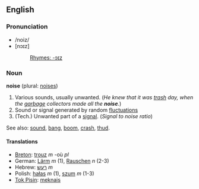 ==English==
===Pronunciation===
*/noiz/
*[nɔɪz]
*:[[Rhymes:English:-ɔɪz|Rhymes: -ɔɪz]]
===Noun===
'''noise''' (plural: [[noises]])

#Various sounds, usually unwanted.  (''He knew that it was [[trash]] day, when the [[garbage]] collectors made all the '''noise'''.'')
#Sound or signal generated by random [[fluctuation]]s
#(Tech.) Unwanted part of a [[signal]]. (''Signal to noise ratio'')

See also: [[sound]], [[bang]], [[boom]], [[crash]], [[thud]].

====Translations====
*[[Breton]]: [[trouz]] ''m'' -où ''pl''
*German: [[Lärm]] ''m'' (1), [[Rauschen]] ''n'' (2-3)
*Hebrew: [[רעש]] ''m''
*Polish: [[hałas]] ''m'' (1), [[szum]] ''m'' (1-3)
*[[Tok Pisin]]: [[meknais]]